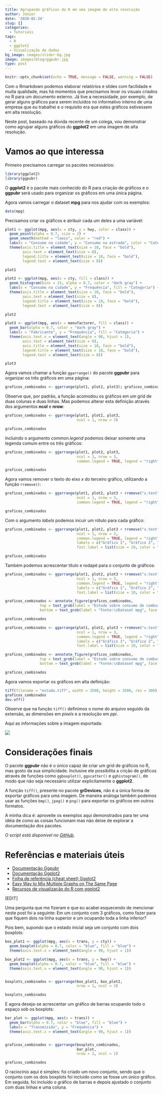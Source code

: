 ```yaml
---
title: Agrupando gráficos do R em uma imagem de alta resolução
author: Júnior
date: '2020-02-24'
slug: []
categories:
  - Tutoriais
tags:
  - R
  - ggplot2
  - Visualização de dados
bg_image: images/slider-bg.jpg
image: images/blog/ggpubr.jpg
type: post
---
```


```r
knitr::opts_chunk$set(echo = TRUE, message = FALSE, warning = FALSE)
```

Com o Rmarkdown podemos elaborar relatórios e slides com facilidade e muita qualidade, mas há momentos que precisamos levar os visuais criados no R para um documento externo. Já tive a necessidade, por exemplo, de gerar alguns gráficos para serem incluídos no informativo interno de uma empresa que eu trabalhei e o requisito era que estes gráficos estivessem em alta resolução.

Neste post, baseado na dúvida recente de um colega, vou demonstrar como agrupar alguns gráficos do **ggplot2** em uma imagem de alta resolução.


# Vamos ao que interessa

Primeiro precisamos carregar os pacotes necessários:

```r
library(ggplot2)
library(ggpubr)
```

O **ggplot2** é o pacote mais conhecido do R para criação de gráficos e o **ggpubr** será usado para organizar os gráficos em uma única página.

Agora vamos carregar o dataset **mpg** para nos ajudar com os exemplos:

```r
data(mpg)
```

Precisamos criar os gráficos e atribuir cada um deles a uma variável:

```r
plot1 <- ggplot(mpg, aes(x = cty, y = hwy, color = class)) +
  geom_point(alpha = 0.7, size = 2) +
  geom_smooth(method = "loess", color = "red") +
  labs(x = "Consumo na cidade", y = "Consumo na estrada", color = "Categoria") +
  theme(axis.title = element_text(size = 10, face = "bold"),
        axis.text = element_text(size = 8),
        legend.title = element_text(size = 10, face = "bold"),
        legend.text = element_text(size = 8))

plot1
```

```r
plot2 <- ggplot(mpg, aes(x = cty, fill = class)) +
  geom_histogram(bins = 15, alpha = 0.7, color = "dark gray") +
  labs(x = "Consumo na cidade", y = "Frequência", fill = "Categoria") +
  theme(axis.title = element_text(size = 10, face = "bold"),
        axis.text = element_text(size = 8),
        legend.title = element_text(size = 10, face = "bold"),
        legend.text = element_text(size = 8))

plot2
```

```r
plot3 <- ggplot(mpg, aes(x = manufacturer, fill = class)) +
  geom_bar(alpha = 0.7, color = "dark gray") +
  labs(x = "Fabricante", y = "Frequência", fill = "Categoria") +
  theme(axis.text.x = element_text(angle = 90, hjust = 1),
        axis.text = element_text(size = 8),
        axis.title = element_text(size = 10, face = "bold"),
        legend.title = element_text(size = 10, face = "bold"),
        legend.text = element_text(size = 8))

plot3
```

Agora vamos chamar a função `ggarrange()` do pacote **ggpubr** para organizar os três gráficos em uma página:

```r
graficos_combinados <- ggarrange(plot1, plot2, plot3); graficos_combinados
```

Observe que, por padrão, a função acomodou os gráficos em um grid de duas colunas e duas linhas. Mas podemos alterar esta definição através dos argumentos **ncol** e **nrow**:

```r
graficos_combinados <- ggarrange(plot1, plot2, plot3,
                                 ncol = 1, nrow = 3)

graficos_combinados
```

Incluindo o argumento *common.legend* podemos deixar somente uma legenda comum entre os três gráficos:

```r
graficos_combinados <- ggarrange(plot1, plot2, plot3, 
                                 ncol = 1, nrow = 3,
                                 common.legend = TRUE, legend = "right")

graficos_combinados
```

Agora vamos remover o texto do eixo *x* do terceiro gráfico, utilizando a função `rremove()`:

```r
graficos_combinados <- ggarrange(plot1, plot2, plot3 + rremove("x.text"), 
                                 ncol = 1, nrow = 3,
                                 common.legend = TRUE, legend = "right")

graficos_combinados
```

Com o argumento *labels* podemos incuir um rótulo para cada gráfico:

```r
graficos_combinados <- ggarrange(plot1, plot2, plot3 + rremove("x.text"), 
                                 ncol = 1, nrow = 3,
                                 common.legend = TRUE, legend = "right",
                                 labels = c("Gráfico 1", "Gráfico 2", "Gráfico 3"),
                                 font.label = list(size = 10, color = "blue"))

graficos_combinados
```

Também podemos acrescentar título e rodapé para o conjunto de gráficos:

```r
graficos_combinados <- ggarrange(plot1, plot2, plot3 + rremove("x.text"), 
                                 ncol = 1, nrow = 3,
                                 common.legend = TRUE, legend = "right",
                                 labels = c("Gráfico 1", "Gráfico 2", "Gráfico 3"),
                                 font.label = list(size = 10, color = "blue"))

graficos_combinados <- annotate_figure(graficos_combinados,
                top = text_grob(label = "Estudo sobre consumo de combustível", face = "bold", size = 16),
                bottom = text_grob(label = "Fonte:\nDataset mpg", face = "italic", size = 10, color = "red", x = 0.93))

graficos_combinados
```

```r
graficos_combinados <- ggarrange(plot1, plot2, plot3 + rremove("x.text"), 
                                 ncol = 1, nrow = 3,
                                 common.legend = TRUE, legend = "right",
                                 labels = c("Gráfico 1", "Gráfico 2", "Gráfico 3"),
                                 font.label = list(size = 10, color = "blue"))

graficos_combinados <- annotate_figure(graficos_combinados,
                top = text_grob(label = "Estudo sobre consumo de combustível", face = "bold", size = 16),
                bottom = text_grob(label = "Fonte:\nDataset mpg", face = "italic", size = 10, color = "red", x = 0.93))

graficos_combinados
```

Agora vamos exportar os gráficos em alta definição:

```r
tiff(filename = "estudo.tiff", width = 3500, height = 3500, res = 300)
graficos_combinados
dev.off()
```

Observe que na função `tiff()` definimos o nome do arquivo seguido da extensão, as dimensões em *pixels* e a resolução em *ppi*.

Aqui as informações sobre a imagem exportada:

![](images/1582561545831.png)

# Considerações finais

O pacote **ggpubr** não é o único capaz de criar um grid de gráficos no R, mas gosto da sua simplicidade. Inclusive ele possibilita a crição de gráficos através de funções como `ggboxplot()`, `ggscatter()` e `gghistogram()`, de modo que não seja necessário utilizar explicitamente o **ggplot2**.

A função `tiff()`, presente no pacote **grDevices**, não é a única forma de exportar gráficos para uma imagem. De maneira análoga também podemos usar as funções `bmp()`, `jpeg()` e `png()` para exportar os gráficos em outros formatos.

A minha dica é: aproveite os exemplos aqui demonstrados para ter uma idéia de como as coisas funcionam mas não deixe de explorar a documentação dos pacotes.

*O script está disponível no [GitHub](https://github.com/juniorssz/arrange-plots-example).*

# Referências e materiais úteis

* [Documentação Ggpubr](https://cran.r-project.org/web/packages/ggpubr/ggpubr.pdf)
* [Documentação Ggplot2](https://ggplot2.tidyverse.org/)
* [Folha de referência (cheat sheet) Ggplot2](https://github.com/rstudio/cheatsheets/blob/master/data-visualization-2.1.pdf)
* [Easy Way to Mix Multiple Graphs on The Same Page](http://www.sthda.com/english/articles/24-ggpubr-publication-ready-plots/81-ggplot2-easy-way-to-mix-multiple-graphs-on-the-same-page/)
* [Recursos de visualização do R com ggplot2](http://leg.ufpr.br/~walmes/cursoR/data-vis/03-vis-ggplot2.html)

[EDIT]

Uma pergunta que me fizeram e que eu acabei esquecendo de mencionar neste post foi a seguinte: Em um conjunto com 3 gráficos, como fazer para que fiquem dois na linha superior e um ocupando toda a linha inferior?

Pois bem, supondo que o estado inicial seja um conjunto com dois boxplots:

```r
box_plot1 <- ggplot(mpg, aes(x = trans, y = cty)) +
  geom_boxplot(alpha = 0.7, color = "blue", fill = "blue") +
  theme(axis.text.x = element_text(angle = 90, hjust = 1))

box_plot2 <- ggplot(mpg, aes(x = trans, y = hwy)) +
  geom_boxplot(alpha = 0.7, color = "blue", fill = "blue") +
  theme(axis.text.x = element_text(angle = 90, hjust = 1))


boxplots_combinados <- ggarrange(box_plot1, box_plot2, 
                                 nrow = 1, ncol = 2)

boxplots_combinados
```

E agora deseja-se acrescentar um gráfico de barras ocupando todo o espaço sob os boxplots:

```r
bar_plot <- ggplot(mpg, aes(x = trans)) +
  geom_bar(alpha = 0.7, color = "blue", fill = "blue") +
  labs(x = "Transmissão", y = "Frequência") +
  theme(axis.text.x = element_text(angle = 90, hjust = 1))


graficos_combinados <- ggarrange(boxplots_combinados, 
                                 bar_plot,
                                 nrow = 2, ncol = 1)

graficos_combinados
```

O raciocínio aqui é simples: foi criado um novo conjunto, sendo que o conjunto com os dois boxplots foi incluido como se fosse um único gráfico. Em seguida, foi incluído o gráfico de barras e depois ajustado o conjunto com duas linhas e uma coluna.
